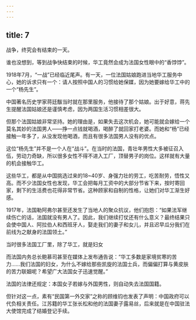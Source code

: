 ```yaml
---
---
---
```

title: 7
---



战争，终究会有结束的一天。

谁也没想到，等到战争快结束的时候，华工竟然会成为法国女性眼中的“香饽饽”。

1918年7月，“一战”已经临近尾声。有一天，一位法国姑娘跑进当地华工服务中心，她的诉求只有一个：请人按照中国人的习惯给她保媒，因为她要嫁给华工中的一个“杨先生”。

中国著名历史学家蒋廷黻当时就在那里服务，他接待了那个姑娘。出于好意，蒋先生提醒法国姑娘还是谨慎考虑，因为两国生活习惯相差很大。

但那个法国姑娘非常坚持。她的理由是，如果失去这次机会，她可能就会嫁给一个莫名其妙的法国男人——挣一点钱就喝酒，喝醉了就回家打老婆。而她和“杨”已经接触一年多了，从没发现他喝酒，而且有很多法国男人没有的优点。

这位“杨先生”并不是一个人在“战斗”。在当时的法国，青壮年男性大多被征召入伍，劳动力奇缺，所以很多女性不得不进入工厂，顶替男子的岗位。这样就有大量的机会接触华工。

这些华工，都是从中国挑选过来的18~40岁、身强力壮的劳工，吃苦耐劳，悟性又高。而不少法国女性也发现，华工会把每月工资中的大部分节省下来，按时寄回家，剩下的生活费也花得非常节省。这种顾家和自制的性格，让她们对华工渐生好感。

1917年，法国勒阿弗尔甚至还发生了当地人的聚众抗议，他们抱怨：“如果法军继续伤亡的话，法国就没有男人了。因此，我们继续打仗还有什么意义？最终结果只会使中国人、阿拉伯人和西班牙人，娶走我们的妻子和女儿，并且迟早瓜分我们在前线为之献身的法国领土。”

当时很多法国工厂里，除了华工，就是妇女



而法国内务总长鲍慕司甚至在媒体上发布通告说：“华工多数是家境贫寒的苦力……我们法国的妇女，为什么不嫁给那些凯旋的法国士兵，而偏偏打算与黄皮肤的苦力联姻呢？希望广大法国女子迅速觉醒。”

法国的法律还规定：本国女子若嫁与外国男性，则自动失去法国国籍。

但针对这一点，素有“民国第一外交家”之称的顾维钧也发表了声明：中国政府可以代负相关责任。江苏籍的华工张长松和他的法国妻子露易丝，后来就是在中国驻法大使馆完成了结婚登记手续。